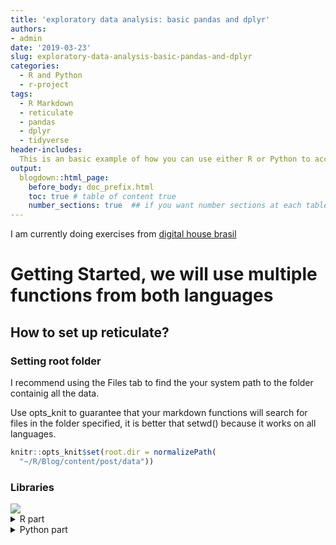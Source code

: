 ```yaml
---
title: 'exploratory data analysis: basic pandas and dplyr'
authors: 
- admin
date: '2019-03-23'
slug: exploratory-data-analysis-basic-pandas-and-dplyr
categories:
  - R and Python
  - r-project
tags:
  - R Markdown
  - reticulate
  - pandas
  - dplyr
  - tidyverse
header-includes:
  This is an basic example of how you can use either R or Python to accomplish the same goals, I really enjoy using the tidyverse but as you will see sometimes Python is just the more intuitive option.  If you find yourself confused on whether a code chunk is an R or Python code please ask me or check my github page for this project. <br> <br> 
output:
  blogdown::html_page:
    before_body: doc_prefix.html
    toc: true # table of content true
    number_sections: true  ## if you want number sections at each table header
---
```

I am currently doing exercises from [digital house brasil](https://github.com/sn3fru/datascience_course)



# Getting Started, we will use multiple functions from both languages

## How to set up reticulate?

### Setting root folder

I recommend using the Files tab to find the your system path to the folder containig all the data.  
  
Use opts_knit to guarantee that your markdown functions will search for files
in the folder specified, it is better that setwd() because it works on
all languages.
```r
knitr::opts_knit$set(root.dir = normalizePath(
  "~/R/Blog/content/post/data"))

```

### Libraries {#anchor}
![](https://media.giphy.com/media/8YZEKuDRHPtgZTx7Rv/giphy.gif)
<details><summary>R part</summary>
<p>

```r
library(reticulate)
library(caTools)
library(roperators)
library(tidyverse)
set.seed(123)
```

</p>
</details>

<details><summary>Python part</summary>
<p>

I am using my second virtual conda if you have just the root
switch to conda_list()[[1]][1].
```r
conda_list()[[1]][2] %>% 
  use_condaenv(required = TRUE)
```

Let's see what version of python this env is running.
```python
import platform
print(platform.python_version())
```

Some basic Data Science Libraries.
```python
import numpy as np
import matplotlib.pyplot as plt
import pandas as pd
import os
```

</p>
</details>
